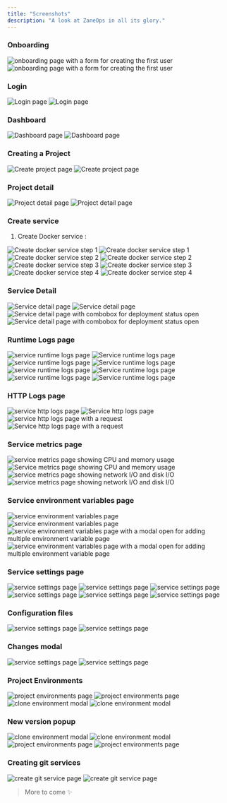```yaml
---
title: "Screenshots"
description: "A look at ZaneOps in all its glory."
---
```


### Onboarding

<img className="block dark:hidden" src="/images/create-user-light.png" alt="onboarding page with a form for creating the first user" />
<img className="!hidden dark:!block" src="/images/create-user-dark.png" alt="onboarding page with a form for creating the first user" />


### Login

<img className="block dark:hidden" src="/images/login-light.png" alt="Login page" />
<img className="!hidden dark:!block" src="/images/login-dark.png" alt="Login page" />

### Dashboard


<img className="block dark:hidden" src="/images/dashboard-light.png" alt="Dashboard page" />
<img className="!hidden dark:!block" src="/images/dashboard-dark.png" alt="Dashboard page" />

### Creating a Project


<img className="block dark:hidden" src="/images/create-project-light.png" alt="Create project page" />
<img className="!hidden dark:!block" src="/images/create-project-dark.png" alt="Create project page" />

### Project detail

<img className="block dark:hidden" src="/images/project-detail-light.png" alt="Project detail page" />
<img className="!hidden dark:!block" src="/images/project-detail-dark.png" alt="Project detail page" />


### Create service

1. Create Docker service :

<img className="block dark:hidden" src="/images/create-service-step1-light.png" alt="Create docker service step 1" />
<img className="!hidden dark:!block" src="/images/create-service-step1-dark.png" alt="Create docker service step 1" />

<img className="block dark:hidden" src="/images/create-service-step2-light.png" alt="Create docker service step 2" />
<img className="!hidden dark:!block" src="/images/create-service-step2-dark.png" alt="Create docker service step 2" />

<img className="block dark:hidden" src="/images/create-service-step3-light.png" alt="Create docker service step 3" />
<img className="!hidden dark:!block" src="/images/create-service-step3-dark.png" alt="Create docker service step 3" />

<img className="block dark:hidden" src="/images/create-service-step4-light.png" alt="Create docker service step 4" />
<img className="!hidden dark:!block" src="/images/create-service-step4-dark.png" alt="Create docker service step 4" />

### Service Detail

<img className="block dark:hidden" src="/images/service-detail-light.png" alt="Service detail page" />
<img className="!hidden dark:!block" src="/images/service-detail-dark.png" alt="Service detail page" />

<img className="block dark:hidden" src="/images/service-detail-combobox-light.png" alt="Service detail page with combobox for deployment status open" />
<img className="!hidden dark:!block" src="/images/service-detail-combobox-dark.png" alt="Service detail page with combobox for deployment status  open" />


### Runtime Logs page

<img className="block dark:hidden" src="/images/deployment-detail-light.png" alt="service runtime logs page" />
<img className="!hidden dark:!block" src="/images/deployment-detail-dark.png" alt="Service runtime logs page" />

<img className="block dark:hidden" src="/images/logs-filter-light.png" alt="service runtime logs page" />
<img className="!hidden dark:!block" src="/images/logs-filter-dark.png" alt="Service runtime logs page" />


<img className="block dark:hidden" src="/images/logs-max-light.png" alt="service runtime logs page" />
<img className="!hidden dark:!block" src="/images/logs-max-dark.png" alt="Service runtime logs page" />


<img className="block dark:hidden" src="/images/logs-octane-light.png" alt="service runtime logs page" />
<img className="!hidden dark:!block" src="/images/logs-octane-dark.png" alt="Service runtime logs page" />


### HTTP Logs page

<img className="block dark:hidden" src="/images/http-logs-light.png" alt="service http logs page" />
<img className="!hidden dark:!block" src="/images/http-logs-dark.png" alt="Service http logs page" />

<img className="block dark:hidden" src="/images/http-logs-with-details-open-light.png" alt="service http logs page with a request" />
<img className="!hidden dark:!block" src="/images/http-logs-with-details-open-dark.png" alt="Service http logs page with a request" />


### Service metrics page

<img className="block dark:hidden" src="/images/service-metrics-light.png" alt="service metrics page showing CPU and memory usage" />
<img className="!hidden dark:!block" src="/images/service-metrics-dark.png" alt="Service metrics page showing CPU and memory usage" />

<img className="block dark:hidden" src="/images/service-metrics-net-light.png" alt="service metrics page showing network I/O and disk I/O" />
<img className="!hidden dark:!block" src="/images/service-metrics-net-dark.png" alt="service metrics page showing network I/O and disk I/O" />


### Service environment variables page

<img className="block dark:hidden" src="/images/service-envs-light.png" alt="service environment variables page" />
<img className="!hidden dark:!block" src="/images/service-envs-dark.png" alt="service environment variables page" />

<img className="block dark:hidden" src="/images/service-envs-modal-light.png" alt="service environment variables page with a modal open for adding multiple environment variable page" />
<img className="!hidden dark:!block" src="/images/service-envs-modal-dark.png" alt="service environment variables page with a modal open for adding multiple environment variable page" />


### Service settings page

<img className="block dark:hidden" src="/images/service-settings-1-light.png" alt="service settings page" />
<img className="!hidden dark:!block" src="/images/service-settings-1-dark.png" alt="service settings page" />

<img className="block dark:hidden" src="/images/service-settings-2-light.png" alt="service settings page" />
<img className="!hidden dark:!block" src="/images/service-settings-2-dark.png" alt="service settings page" />

<img className="block dark:hidden" src="/images/service-settings-3-light.png" alt="service settings page" />
<img className="!hidden dark:!block" src="/images/service-settings-3-dark.png" alt="service settings page" />

### Configuration files

<img className="block dark:hidden" src="/images/service-settings-4-light.png" alt="service settings page" />
<img className="!hidden dark:!block" src="/images/service-settings-4-dark.png" alt="service settings page" />


### Changes modal

<img className="block dark:hidden" src="/images/changes-modal-light.png" alt="service settings page" />
<img className="!hidden dark:!block" src="/images/changes-modal-dark.png" alt="service settings page" />

### Project Environments

<img className="block dark:hidden" src="/images/project-environments-light.png" alt="project environments page" />
<img className="!hidden dark:!block" src="/images/project-environments-dark.png" alt="project environments page" />

<img className="block dark:hidden" src="/images/project-clone-environment-light.png" alt="clone environment modal" />
<img className="!hidden dark:!block" src="/images/project-clone-environment-dark.png" alt="clone environment modal" />


### New version popup

<img className="block dark:hidden" src="/images/new-version-toast-light.png" alt="clone environment modal" />
<img className="!hidden dark:!block" src="/images/new-version-toast-dark.png" alt="clone environment modal" />

<img className="block dark:hidden" src="/images/new-version-modal-light.png" alt="project environments page" />
<img className="!hidden dark:!block" src="/images/new-version-modal-dark.png" alt="project environments page" />

### Creating git services 

<img className="block dark:hidden" src="/images/create-git-service-light.png" alt="create git service page" />
<img className="!hidden dark:!block" src="/images/create-git-service-dark.png" alt="create git service page" />



> More to come ✨ 